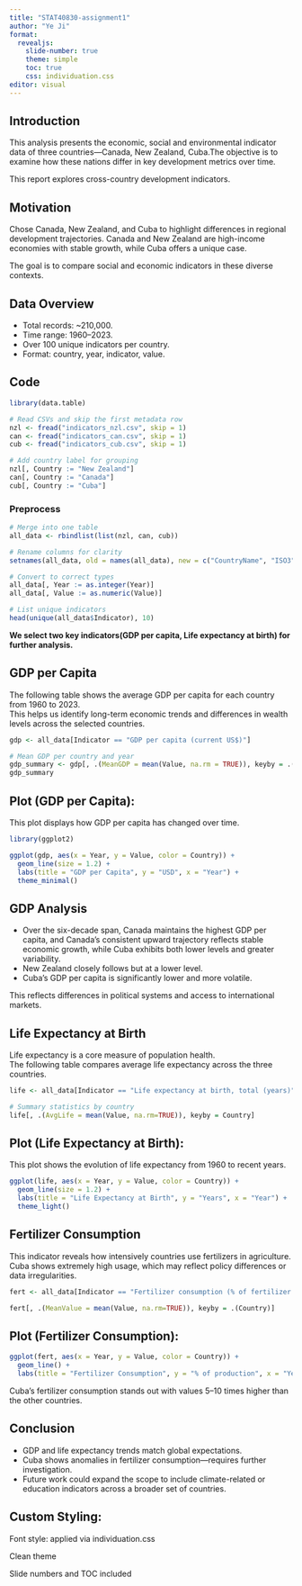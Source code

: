 ```yaml
---
title: "STAT40830-assignment1"
author: "Ye Ji"
format:
  revealjs:
    slide-number: true
    theme: simple
    toc: true
    css: individuation.css
editor: visual
---
```


## Introduction

This analysis presents the economic, social and environmental indicator data of three countries—Canada, New Zealand, Cuba.The objective is to examine how these nations differ in key development metrics over time.

<!-- Added on 2025-6-17 -->

This report explores cross-country development indicators.

## Motivation

Chose Canada, New Zealand, and Cuba to highlight differences in regional development trajectories. Canada and New Zealand are high-income economies with stable growth, while Cuba offers a unique case.

The goal is to compare social and economic indicators in these diverse contexts.

## Data Overview

-   Total records: \~210,000.
-   Time range: 1960–2023.
-   Over 100 unique indicators per country.
-   Format: country, year, indicator, value.

## Code

```r
library(data.table)

# Read CSVs and skip the first metadata row
nzl <- fread("indicators_nzl.csv", skip = 1)
can <- fread("indicators_can.csv", skip = 1)
cub <- fread("indicators_cub.csv", skip = 1)

# Add country label for grouping
nzl[, Country := "New Zealand"]
can[, Country := "Canada"]
cub[, Country := "Cuba"]
```

### **Preprocess**

```r
# Merge into one table
all_data <- rbindlist(list(nzl, can, cub))

# Rename columns for clarity
setnames(all_data, old = names(all_data), new = c("CountryName", "ISO3", "Year", "Indicator", "Code", "Value", "Country"))

# Convert to correct types
all_data[, Year := as.integer(Year)]
all_data[, Value := as.numeric(Value)]

```

```r
# List unique indicators
head(unique(all_data$Indicator), 10)
```

**We select two key indicators(GDP per capita, Life expectancy at birth) for further analysis.**

## GDP per Capita

The following table shows the average GDP per capita for each country from 1960 to 2023.\
This helps us identify long-term economic trends and differences in wealth levels across the selected countries.

```r
gdp <- all_data[Indicator == "GDP per capita (current US$)"]

# Mean GDP per country and year
gdp_summary <- gdp[, .(MeanGDP = mean(Value, na.rm = TRUE)), keyby = .(Country, Year)]
gdp_summary

```

## Plot (GDP per Capita):

This plot displays how GDP per capita has changed over time.

```r
library(ggplot2)

ggplot(gdp, aes(x = Year, y = Value, color = Country)) +
  geom_line(size = 1.2) +
  labs(title = "GDP per Capita", y = "USD", x = "Year") +
  theme_minimal()

```

## GDP Analysis

-   Over the six-decade span, Canada maintains the highest GDP per capita, and Canada's consistent upward trajectory reflects stable economic growth, while Cuba exhibits both lower levels and greater variability.
-   New Zealand closely follows but at a lower level.
-   Cuba’s GDP per capita is significantly lower and more volatile.

This reflects differences in political systems and access to international markets.

## Life Expectancy at Birth

Life expectancy is a core measure of population health.\
The following table compares average life expectancy across the three countries.

```r
life <- all_data[Indicator == "Life expectancy at birth, total (years)"]

# Summary statistics by country
life[, .(AvgLife = mean(Value, na.rm=TRUE)), keyby = Country]

```

## Plot (Life Expectancy at Birth):

This plot shows the evolution of life expectancy from 1960 to recent years.

```r
ggplot(life, aes(x = Year, y = Value, color = Country)) +
  geom_line(size = 1.2) +
  labs(title = "Life Expectancy at Birth", y = "Years", x = "Year") +
  theme_light()

```

## Fertilizer Consumption

This indicator reveals how intensively countries use fertilizers in agriculture.\
Cuba shows extremely high usage, which may reflect policy differences or data irregularities.

```r
fert <- all_data[Indicator == "Fertilizer consumption (% of fertilizer production)"]

fert[, .(MeanValue = mean(Value, na.rm=TRUE)), keyby = .(Country)]

```

## Plot (Fertilizer Consumption):

```r
ggplot(fert, aes(x = Year, y = Value, color = Country)) +
  geom_line() +
  labs(title = "Fertilizer Consumption", y = "% of production", x = "Year")

```

Cuba's fertilizer consumption stands out with values 5–10 times higher than the other countries.

## Conclusion

-   GDP and life expectancy trends match global expectations.
-   Cuba shows anomalies in fertilizer consumption—requires further investigation.
-   Future work could expand the scope to include climate-related or education indicators across a broader set of countries.

## Custom Styling:

Font style: applied via individuation.css

Clean theme

Slide numbers and TOC included
